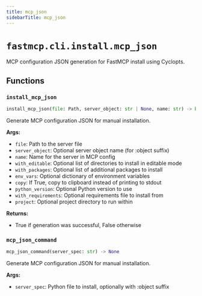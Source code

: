 ---
title: mcp_json
sidebarTitle: mcp_json
---

# `fastmcp.cli.install.mcp_json`


MCP configuration JSON generation for FastMCP install using Cyclopts.

## Functions

### `install_mcp_json` <sup><a href="https://github.com/jlowin/fastmcp/blob/main/src/fastmcp/cli/install/mcp_json.py#L20" target="_blank"><Icon icon="github" style="width: 14px; height: 14px;" /></a></sup>

```python
install_mcp_json(file: Path, server_object: str | None, name: str) -> bool
```


Generate MCP configuration JSON for manual installation.

**Args:**
- `file`: Path to the server file
- `server_object`: Optional server object name (for \:object suffix)
- `name`: Name for the server in MCP config
- `with_editable`: Optional list of directories to install in editable mode
- `with_packages`: Optional list of additional packages to install
- `env_vars`: Optional dictionary of environment variables
- `copy`: If True, copy to clipboard instead of printing to stdout
- `python_version`: Optional Python version to use
- `with_requirements`: Optional requirements file to install from
- `project`: Optional project directory to run within

**Returns:**
- True if generation was successful, False otherwise


### `mcp_json_command` <sup><a href="https://github.com/jlowin/fastmcp/blob/main/src/fastmcp/cli/install/mcp_json.py#L108" target="_blank"><Icon icon="github" style="width: 14px; height: 14px;" /></a></sup>

```python
mcp_json_command(server_spec: str) -> None
```


Generate MCP configuration JSON for manual installation.

**Args:**
- `server_spec`: Python file to install, optionally with \:object suffix

